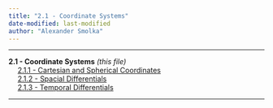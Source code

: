 ```yaml
---
title: "2.1 - Coordinate Systems"
date-modified: last-modified
author: "Alexander Smolka"
---
```

---

**2.1 - Coordinate Systems** _(this file)_  
&emsp; [2.1.1 - Cartesian and Spherical Coordinates](/documentation/math_num_comp/coordinate_systems/cartesian_spherical_coordinates.qmd)  
&emsp; [2.1.2 - Spacial Differentials](/documentation/math_num_comp/coordinate_systems/spacial_differentials.qmd)  
&emsp; [2.1.3 - Temporal Differentials](/documentation/math_num_comp/coordinate_systems/temporal_differentials.qmd)  

---
